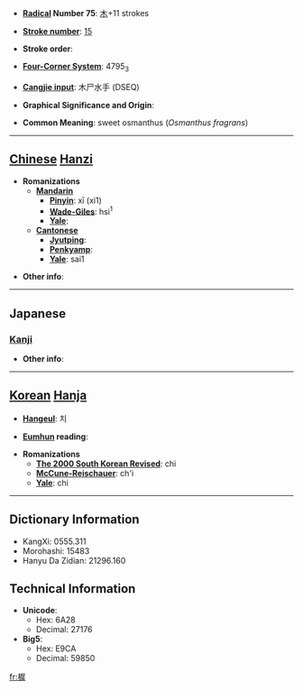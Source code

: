 * '''[[Wiktionary:Chinese radical index| Radical]] Number 75''': [[Wiktionary:Chinese radical index 木|木]]+11 strokes

* '''[[Wiktionary:Chinese total strokes index|Stroke number]]''': [[Wiktionary:Chinese total strokes index 15|15]]

* '''Stroke order''': 

* '''[[Wiktionary:Chinese four corner index|Four-Corner System]]''': 4795<sub>3</sub>

* '''[[Wiktionary:Chinese Cangjie index|Cangjie input]]''': 木尸水手 (DSEQ)

* '''Graphical Significance and Origin''': 

* '''Common Meaning''': sweet osmanthus (''Osmanthus fragrans'')

----

== [[Chinese]] [[Hanzi]] ==

* '''Romanizations'''
** '''[[Mandarin]]'''
*** '''[[Pinyin]]''': xī (xi1)
*** '''[[Wade-Giles]]''': hsi<sup>1</sup>
*** '''[[Yale]]''': 
** '''[[Cantonese]]'''
*** '''[[Jyutping]]''':
*** '''[[Penkyamp]]''': 
*** '''[[Yale]]''': sai1

* '''Other info''': 

----

==Japanese==
===[[Kanji]]===
{{kanji|on readings=[[せい]] (sei), [[さい]] (sai)
|kun readings=[[もくせい]] (mokusei)
}}

* '''Other info''':  

----

== [[Korean]] [[Hanja]] ==

* '''[[Hangeul]]''': 치

* '''[[Eumhun]] reading''': 

* '''Romanizations'''
** '''[[The 2000 South Korean Revised Romanization|The 2000 South Korean Revised]]''': chi
** '''[[McCune-Reischauer]]''': ch'i
** '''[[Yale]]''': chi

----

== Dictionary Information ==

* KangXi: 0555.311
* Morohashi: 15483
* Hanyu Da Zidian: 21296.160

== Technical Information ==

* '''Unicode''':
** Hex: 6A28
** Decimal: 27176
* '''Big5''':
** Hex: E9CA
** Decimal: 59850

[[fr:樨]]